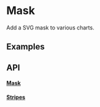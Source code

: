 
# Mask
Add a SVG mask to various charts.

## Examples
<Meta of={Stories} />
<ToggleCanvas of={Stories.Simple} storybook="utils-mask--simple" />

## API

#### [Mask](https://github.com/reaviz/reaviz/blob/master/src/common/Mask/Mask.tsx)
<PropsTable name="Mask" />

#### [Stripes](https://github.com/reaviz/reaviz/blob/master/src/common/Mask/Stripes.tsx)
<PropsTable name="Stripes" />